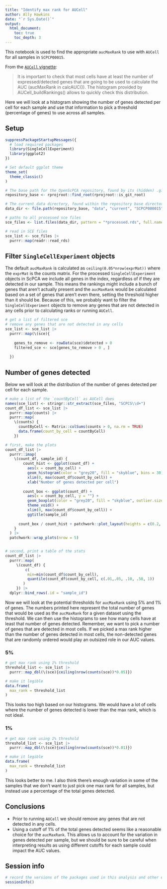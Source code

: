 ```yaml
---
title: "Identify max rank for AUCell"
author: Ally Hawkins
date: "`r Sys.Date()`"
output:
  html_document:
    toc: true
    toc_depth: 3
---
```


This notebook is used to find the appropriate `aucMaxRank` to use with `AUCell` for all samples in `SCPCP00015`. 

From the  [`AUCell` vignette](https://bioconductor.org/packages/release/bioc/vignettes/AUCell/inst/doc/AUCell.html):

> It is important to check that most cells have at least the number of expressed/detected genes that are going to be used to calculate the AUC (aucMaxRank in calcAUC()). The histogram provided by AUCell_buildRankings() allows to quickly check this distribution. 

Here we will look at a histogram showing the number of genes detected per cell for each sample and use that information to pick a threshold (percentage of genes) to use across all samples. 

## Setup

```r
suppressPackageStartupMessages({
  # load required packages
  library(SingleCellExperiment)
  library(ggplot2)
})

# Set default ggplot theme
theme_set(
  theme_classic()
)
```


```r
# The base path for the OpenScPCA repository, found by its (hidden) .git directory
repository_base <- rprojroot::find_root(rprojroot::is_git_root)

# The current data directory, found within the repository base directory
data_dir <- file.path(repository_base, "data", "current", "SCPCP000015")

# paths to all processed sce files
sce_files <- list.files(data_dir, pattern = "*processed.rds", full.names = TRUE, recursive = TRUE)
```

```r
# read in SCE files 
sce_list <- sce_files |> 
  purrr::map(readr::read_rds)
```


## Filter `SingleCellExperiment` objects

The default `aucMaxRank` is calculated as `ceiling(0.05*nrow(exprMat))` where the `exprMat` is the counts matrix. 
For the processed `SingleCellExperiment` objects in ScPCA we include all genes in the index, regardless of if they are detected in our sample. 
This means the rankings might include a bunch of genes that aren't actually present and the `aucMaxRank` would be calculated based on a set of genes that aren't even there, setting the threshold higher than it should be. 
Because of this, we probably want to filter the `SingleCellExperiment` objects to remove any genes that are not detected in any cells prior to calculating ranks or running `AUCell`. 

```r
# get a list of filtered sce
# remove any genes that are not detected in any cells 
sce_list <- sce_list |> 
  purrr::map(\(sce){
    
    genes_to_remove <- rowData(sce)$detected > 0 
    filtered_sce <- sce[genes_to_remove > 0 , ]
    
  })
```

## Number of genes detected

Below we will look at the distribution of the number of genes detected per cell for each sample.  


```r
# make a list of the `countByCell` as AUCell does
names(sce_list) <- stringr::str_extract(sce_files, "SCPCS\\d+")
count_df_list <- sce_list |>
  purrr::map(counts) |>
  purrr::map(
    \(counts) {
      countByCell <- Matrix::colSums(counts > 0, na.rm = TRUE)
      data.frame(count_by_cell = countByCell)
    })

# first, make the plots
count_df_list |>
  purrr::imap(
    \(count_df, sample_id) {
        count_hist <- ggplot(count_df) + 
          aes(x = count_by_cell) + 
          geom_histogram(color = "grey20", fill = "skyblue", bins = 30) + 
          xlim(0, max(count_df$count_by_cell)) +
          xlab("Number of genes detected per cell")
  
        count_box <- ggplot(count_df) + 
          aes(x = count_by_cell, y = "") + 
          geom_boxplot(color = "grey20", fill = "skyblue", outlier.size = 0.5) + 
          theme_void() + 
          xlim(0, max(count_df$count_by_cell)) + 
          ggtitle(sample_id)
      
      count_box / count_hist + patchwork::plot_layout(heights = c(0.2, 1))
    }
  ) |>
  patchwork::wrap_plots(nrow = 5)


# second, print a table of the stats
count_df_list |>
  purrr::map(
     \(count_df) {
         c(
          min=min(count_df$count_by_cell), 
          quantile(count_df$count_by_cell, c(.01,.05, .10, .50, 1))
        )
     }) |>
  dplyr::bind_rows(.id = "sample_id")
```


Now we will look at the potential thresholds for `aucMaxRank` using 5% and 1% of genes. 
The numbers printed here represent the total number of genes that would be used as the `aucMaxRank` for a given dataset using the threshold. 
We can then use the histograms to see how many cells have at least that number of genes detected. 
Remember, we want to pick a number of genes that are detected in most cells.
If we picked a max rank higher than the number of genes detected in most cells, the non-detected genes that are randomly ordered would play an outsized role in our AUC values.

### 5%  

```r
# get max rank using 1% threshold
threshold_list <- sce_list |> 
  purrr::map_dbl(\(sce){ceiling(nrow(counts(sce))*0.05)}) 

# make it legible
data.frame(
  max_rank = threshold_list
)
```

This looks too high based on our histograms. 
We would have a lot of cells where the number of genes detected is lower than the max rank, which is not ideal. 

### 1% 

```r
# get max rank using 1% threshold
threshold_list <- sce_list |> 
  purrr::map_dbl(\(sce){ceiling(nrow(counts(sce))*0.01)}) 

# make it legible
data.frame(
  max_rank = threshold_list
)
```

This looks better to me. 
I also think there's enough variation in some of the samples that we don't want to just pick one max rank for all samples, but instead use a percentage of the total genes detected. 

## Conclusions

- Prior to running `AUCell` we should remove any genes that are not detected in any cells.
- Using a cutoff of 1% of the total genes detected seems like a reasonable choice for the `aucMaxRank`. 
This allows us to account for the variation in genes detected per sample, but we should be sure to be careful when interpreting results as using different cutoffs for each sample could impact the AUC values. 

## Session info 

```r
# record the versions of the packages used in this analysis and other environment information
sessionInfo()
```



